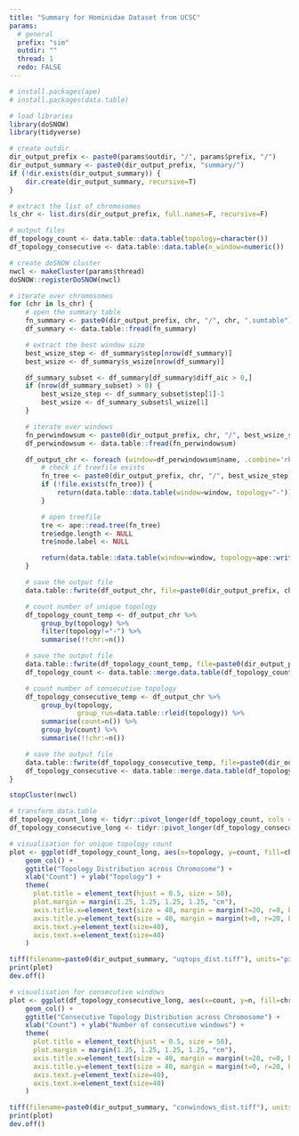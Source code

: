 ```yaml
---
title: "Summary for Hominidae Dataset from UCSC"
params:
  # general
  prefix: "sim"
  outdir: ""
  thread: 1
  redo: FALSE
---
```


```r
# install.packages(ape)
# install.packages(data.table)

# load libraries
library(doSNOW)
library(tidyverse)

# create outdir
dir_output_prefix <- paste0(params$outdir, "/", params$prefix, "/")
dir_output_summary <- paste0(dir_output_prefix, "summary/")
if (!dir.exists(dir_output_summary)) {
    dir.create(dir_output_summary, recursive=T)
}
```

```r
# extract the list of chromosomes
ls_chr <- list.dirs(dir_output_prefix, full.names=F, recursive=F)

# output files
df_topology_count <- data.table::data.table(topology=character())
df_topology_consecutive <- data.table::data.table(n_window=numeric())

# create doSNOW cluster
nwcl <- makeCluster(params$thread)
doSNOW::registerDoSNOW(nwcl)

# iterate over chromosomes
for (chr in ls_chr) {
    # open the summary table
    fn_summary <- paste0(dir_output_prefix, chr, "/", chr, ".sumtable")
    df_summary <- data.table::fread(fn_summary)

    # extract the best window size
    best_wsize_step <- df_summary$step[nrow(df_summary)]
    best_wsize <- df_summary$s_wsize[nrow(df_summary)]

    df_summary_subset <- df_summary[df_summary$diff_aic > 0,]
    if (nrow(df_summary_subset) > 0) {
        best_wsize_step <- df_summary_subset$step[1]-1
        best_wsize <- df_summary_subset$l_wsize[1]
    }

    # iterate over windows
    fn_perwindowsum <- paste0(dir_output_prefix, chr, "/", best_wsize_step, "/", best_wsize, "/", best_wsize, ".perwindowsum")
    df_perwindowsum <- data.table::fread(fn_perwindowsum)

    df_output_chr <- foreach (window=df_perwindowsum$name, .combine='rbind') %dopar% {
        # check if treefile exists
        fn_tree <- paste0(dir_output_prefix, chr, "/", best_wsize_step, "/", best_wsize, "/filtered/", window, "/", window, ".fa.treefile")
        if (!file.exists(fn_tree)) {
            return(data.table::data.table(window=window, topology="-"))
        }

        # open treefile
        tre <- ape::read.tree(fn_tree)
        tre$edge.length <- NULL
        tre$node.label <- NULL

        return(data.table::data.table(window=window, topology=ape::write.tree(tre)))
    }

    # save the output file
    data.table::fwrite(df_output_chr, file=paste0(dir_output_prefix, chr, "/", chr, ".tretable"), sep="\t", quote=F)

    # count number of unique topology
    df_topology_count_temp <- df_output_chr %>%
        group_by(topology) %>%
        filter(topology!="-") %>%
        summarise(!!chr:=n())

    # save the output file
    data.table::fwrite(df_topology_count_temp, file=paste0(dir_output_prefix, chr, "/", chr, ".toptable"), sep="\t", quote=F)
    df_topology_count <- data.table::merge.data.table(df_topology_count, df_topology_count_temp, by="topology", all=T)

    # count number of consecutive topology
    df_topology_consecutive_temp <- df_output_chr %>%
        group_by(topology,
                 group_run=data.table::rleid(topology)) %>%
        summarise(count=n()) %>%
        group_by(count) %>%
        summarise(!!chr:=n())

    # save the output file
    data.table::fwrite(df_topology_consecutive_temp, file=paste0(dir_output_prefix, chr, "/", chr, ".contable"), sep="\t", quote=F)
    df_topology_consecutive <- data.table::merge.data.table(df_topology_consecutive, df_topology_consecutive_temp, by="count", all=T)
}

stopCluster(nwcl)

# transform data.table
df_topology_count_long <- tidyr::pivot_longer(df_topology_count, cols = -topology, names_to = "chr", values_to = "count")
df_topology_consecutive_long <- tidyr::pivot_longer(df_topology_consecutive, cols = -count, names_to = "chr", values_to = "n")

# visualisation for unique topology count
plot <- ggplot(df_topology_count_long, aes(x=topology, y=count, fill=chr)) +
    geom_col() +
    ggtitle("Topology Distribution across Chromosome") +
    xlab("Count") + ylab("Topology") +
    theme(
      plot.title = element_text(hjust = 0.5, size = 50),
      plot.margin = margin(1.25, 1.25, 1.25, 1.25, "cm"),
      axis.title.x=element_text(size = 40, margin = margin(t=20, r=0, b=0, l=0)),
      axis.title.y=element_text(size = 40, margin = margin(t=0, r=20, b=0, l=0)),
      axis.text.y=element_text(size=40),
      axis.text.x=element_text(size=40)
    )

tiff(filename=paste0(dir_output_summary, "uqtops_dist.tiff"), units="px", width=2880, height=1800)
print(plot)
dev.off()

# visualisation for consecutive windows
plot <- ggplot(df_topology_consecutive_long, aes(x=count, y=n, fill=chr)) +
    geom_col() +
    ggtitle("Consecutive Topology Distribution across Chromosome") +
    xlab("Count") + ylab("Number of consecutive windows") +
    theme(
      plot.title = element_text(hjust = 0.5, size = 50),
      plot.margin = margin(1.25, 1.25, 1.25, 1.25, "cm"),
      axis.title.x=element_text(size = 40, margin = margin(t=20, r=0, b=0, l=0)),
      axis.title.y=element_text(size = 40, margin = margin(t=0, r=20, b=0, l=0)),
      axis.text.y=element_text(size=40),
      axis.text.x=element_text(size=40)
    )

tiff(filename=paste0(dir_output_summary, "conwindows_dist.tiff"), units="px", width=2880, height=1800)
print(plot)
dev.off()
```